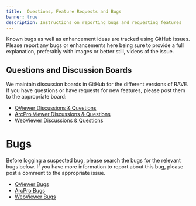 ```yaml
---
title:  Questions, Feature Requests and Bugs
banner: true
description: Instructions on reporting bugs and requesting features
---
```


Known bugs as well as enhancement ideas are tracked using GitHub issues. Please report any bugs or enhancements here being sure to provide a full explanation, preferably with images or better still, videos of the issue.

## Questions and Discussion Boards

We maintain discussion boards in GitHub for the different versions of RAVE. If you have questions or have requests for new features, please post them to the appropriate board:

- [QViewer Discussions & Questions](https://github.com/Riverscapes/QRAVEPlugin/discussions/categories/q-a)
- [ArcPro Viewer Discussions & Questions](https://github.com/Riverscapes/ArcProViewer/discussions/landing)
- [WebViewer Discussions & Questions](https://github.com/Riverscapes/rs-web-monorepo/discussions)

# Bugs

Before logging a suspected bug, please search the bugs for the relevant bugs below. If you have more information to report about this bug, please post a comment to the appropriate issue. 


- [QViewer Bugs](https://github.com/Riverscapes/RaveAddIn/issues?q=is%3Aopen+is%3Aissue+label%3A%22%3Abeetle%3A+bug%22)
- [ArcPro Bugs](https://github.com/Riverscapes/ArcProViewer/issues)
- [WebViewer Bugs](https://github.com/Riverscapes/rs-web-monorepo/issues)
